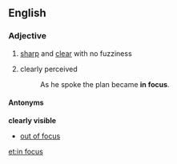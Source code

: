 ==English==

===Adjective===
{{en-adj|pos=[[in]] [[focus]]}}

# {{context|of an image}} [[sharp]] and [[clear]] with no fuzziness
# {{idiomatic|of one's thoughts}} clearly perceived
#: As he spoke the plan became '''in focus'''.

====Antonyms====
'''clearly visible'''
* [[out of focus]]

[[et:in focus]]